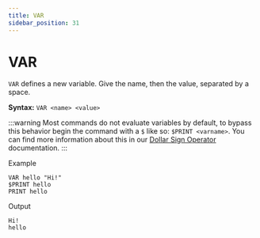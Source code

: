 ```yaml
---
title: VAR
sidebar_position: 31
---
```


# VAR
`VAR` defines a new variable. Give the name, then the value, separated by a space.

**Syntax:** `VAR <name> <value>`

:::warning
Most commands do not evaluate variables by default, to bypass this behavior begin the command with a `$` like so: `$PRINT <varname>`. You can find more information about this in our [Dollar Sign Operator](/docs/simple-commands#dollar-sign-operator) documentation.
:::

Example
```
VAR hello "Hi!"
$PRINT hello
PRINT hello
```
Output
```
Hi!
hello
```